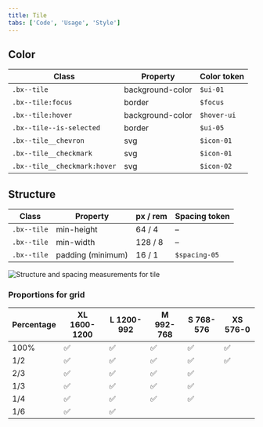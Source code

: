 ```yaml
---
title: Tile
tabs: ['Code', 'Usage', 'Style']
---
```


## Color

| Class                        | Property         | Color token |
| ---------------------------- | ---------------- | ----------- |
| `.bx--tile`                  | background-color | `$ui-01`    |
| `.bx--tile:focus`            | border           | `$focus`    |
| `.bx--tile:hover`            | background-color | `$hover-ui` |
| `.bx--tile--is-selected`     | border           | `$ui-05`    |
| `.bx--tile__chevron`         | svg              | `$icon-01`  |
| `.bx--tile__checkmark`       | svg              | `$icon-01`  |
| `.bx--tile__checkmark:hover` | svg              | `$icon-02`  |

## Structure

| Class       | Property          | px / rem | Spacing token |
| ----------- | ----------------- | -------- | ------------- |
| `.bx--tile` | min-height        | 64 / 4   | –             |
| `.bx--tile` | min-width         | 128 / 8  | –             |
| `.bx--tile` | padding (minimum) | 16 / 1   | `$spacing-05` |

<div className="image--fixed">

![Structure and spacing measurements for tile](images/tile-style-2.png)

</div>

<Caption></Caption>

### Proportions for grid

| Percentage | XL 1600-1200 | L 1200-992 | M 992-768 | S 768-576 | XS 576-0 |
| ---------- | ------------ | ---------- | --------- | --------- | -------- |
| 100%       | ✅           | ✅         | ✅        | ✅        | ✅       |
| 1/2        | ✅           | ✅         | ✅        | ✅        | ✅       |
| 2/3        | ✅           | ✅         | ✅        | ✅        |          |
| 1/3        | ✅           | ✅         | ✅        | ✅        |          |
| 1/4        | ✅           | ✅         | ✅        | ✅        |          |
| 1/6        | ✅           | ✅         |           |           |          |
